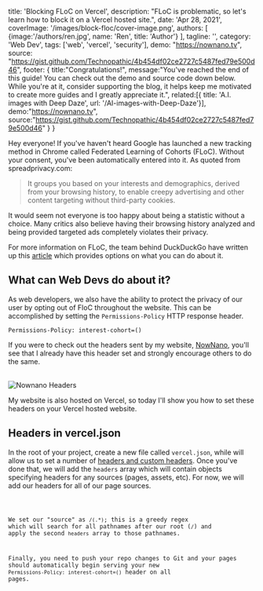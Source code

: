 

  title: 'Blocking FLoC on Vercel',
  description: "FLoC is problematic, so let's learn how to block it on a Vercel hosted site.",
  date: 'Apr 28, 2021',
  coverImage: '/images/block-floc/cover-image.png',
  authors: [
    {image:'/authors/ren.jpg', name: 'Ren', title: 'Author'}
  ],
  tagline: '',
  category: 'Web Dev',
  tags: ['web', 'vercel', 'security'],
  demo: "https://nownano.tv",
  source: "https://gist.github.com/Technopathic/4b454df02ce2727c5487fed79e500d46",
  footer: {
    title:"Congratulations!",
    message:"You've reached the end of this guide! You can check out the demo and source code down below. While you're at it, consider supporting the blog, it helps keep me motivated to create more guides and I greatly appreciate it.",
    related:[{ title: 'A.I. images with Deep Daze', url: '/AI-images-with-Deep-Daze'}], 
    demo:"https://nownano.tv",
    source:"https://gist.github.com/Technopathic/4b454df02ce2727c5487fed79e500d46"
  }
}


Hey everyone! If you've haven't heard Google has launched a new tracking method in Chrome called Federated Learning of Cohorts (FLoC). Without your consent, you've been automatically entered into it. As quoted from spreadprivacy.com: 

<Blockquote>It groups you based on your interests and demographics, derived from your browsing history, to enable creepy advertising and other content targeting without third-party cookies.</Blockquote>

It would seem not everyone is too happy about being a statistic without a choice. Many critics also believe having their browsing history analyzed and being provided targeted ads completely violates their privacy. 

For more information on FLoC, the team behind DuckDuckGo have written up this <a href="https://spreadprivacy.com/block-floc-with-duckduckgo/" target="_blank" rel="noopener noreferrer">article</a> which provides options on what you can do about it.

## What can Web Devs do about it?

As web developers, we also have the ability to protect the privacy of our user by opting out of FloC throughout the website. This can be accomplished by setting the `Permissions-Policy` HTTP response header.

```
Permissions-Policy: interest-cohort=()
```

If you were to check out the headers sent by my website, <a href="https://nownano.tv" target="_blank" rel="noopener noreferrer">NowNano</a>, you'll see that I already have this header set and strongly encourage others to do the same.

<br/>
<Img src="/images/block-floc/headers-floc.png" alt="Nownano Headers" />

<br />

My website is also hosted on Vercel, so today I'll show you how to set these headers on your Vercel hosted website.

<Divider /> 

## Headers in vercel.json

In the root of your project, create a new file called `vercel.json`, while will allow us to set a number of <a href="https://vercel.com/docs/edge-network/headers" target="_blank" rel="noopener noreferrer">headers and custom headers</a>. Once you've done that, we will add the `headers` array which will contain objects specifying headers for any sources (pages, assets, etc). For now, we will add our headers for all of our page sources.

<Code content={0} data={data} image="/images/block-floc/0.svg" />

We set our "source" as `/(.*)`; this is a greedy regex which will search for all pathnames after our root (`/`) and apply the second `headers` array to those pathnames.

Finally, you need to push your repo changes to Git and your pages should automatically begin serving your new `Permissions-Policy: interest-cohort=()` header on all pages.